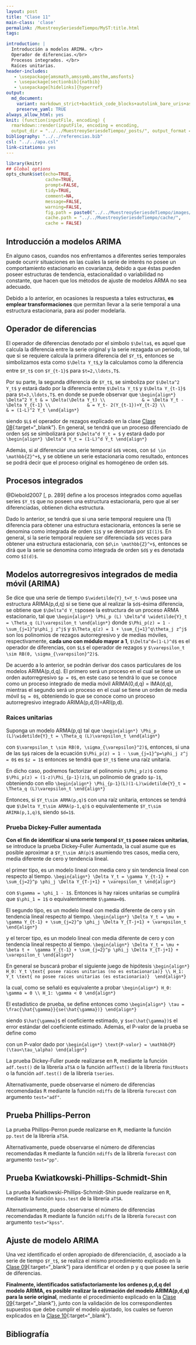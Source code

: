 ```yaml
---
layout: post
title: "Clase 11"
main-class: 'clase'
permalink: /MuestreoySeriesdeTiempo/MyST:title.html
tags:

introduction: |
  Introducción a modelos ARIMA. </br>
  Operador de diferencias.</br>
  Procesos integrados. </br>
  Raíces unitarias.
header-includes:
   - \usepackage{amsmath,amssymb,amsthm,amsfonts}
   - \usepackage[sectionbib]{natbib}
   - \usepackage[hidelinks]{hyperref}
output:
  md_document:
    variant: markdown_strict+backtick_code_blocks+autolink_bare_uris+ascii_identifiers+tex_math_single_backslash
    preserve_yaml: TRUE
always_allow_html: yes   
knit: (function(inputFile, encoding) {
  rmarkdown::render(inputFile, encoding = encoding,
  output_dir = "../../MuestreoySeriesdeTiempo/_posts/", output_format = "all"  ) })
bibliography: "../../referencias.bib"
csl: "../../apa.csl"
link-citations: yes
---
```


```r
library(knitr)
## Global options
opts_chunk$set(echo=TRUE,
               cache=TRUE,
               prompt=FALSE,
               tidy=TRUE,
               comment=NA,
               message=FALSE,
               warning=FALSE,
               fig.path = paste0("../../MuestreoySeriesdeTiempo/images/", "Clase11"),
               cache.path = "../../MuestreoySeriesdeTiempo/cache/",
               cache = FALSE)
```

## Introducción a modelos ARIMA
En alguno casos, cuandos nos enfrentamos a diferentes series temporales puede ocurrir situaciones en las cuales la serie de interés no posee un comportamiento estacionario en covarianza, debido a que éstas pueden poseer estructuras de tendencia, estacionalidad o variabilidad no constante, que hacen que los métodos de ajuste de modelos ARMA no sea adecuado.

<!-- Hay que meter transformación log y box-cox, mediante las funciones lambda = BoxCox.lambda(BD$GasEspaña) y BoxCox(BD$GasEspaña, lambda = lambda)  de la librería forecast-->

Debido a lo anterior, en ocasiones la respuesta a tales estructuras, **es emplear transformaciones** que permitan llevar a la serie temporal a una estructura estacionaria, para así poder modelarla.

## Operador de diferencias
El operador de diferencias denotado por el simbolo `$\Delta$`, es aquel que calcula la diferencia entre la serie original y la serie rezagada un periodo, tal que si se requiere calcula la primera diferencia del `$Y_t$`, entonces se simbolizamos esta como `$\Delta Y_t$`,y la calculamos como la diferencia entre `$Y_t$` con `$Y_{t-1}$` para `$t=2,\ldots,T$`.

Por su parte, la segunda diferencia de `$Y_t$`, se simboliza por `$\Delta^2 Y_t$` y estará dado por la diferencia entre `$\Delta Y_t$` y `$\Delta Y_{t-1}$` para `$t=3,\ldots,T$`. en donde se puede observar que
`\begin{align*}
\Delta^2 Y_t & = \Delta(\Delta Y_t) \\
             & = \Delta Y_t - \Delta Y_{t-1} \\
             & = Y_t- 2(Y_{t-1})+Y_{t-2} \\
             & = (1-L)^2 Y_t
\end{align*}`

siendo `$L$` el operador de rezagos explicado en la clase [Clase 08](https://jouninlrmd.github.io/MuestreoySeriesdeTiempo/MySTClase_08.html){:target="_blank"}. En general, se tendrá que un proceso diferenciado de orden `$d$` se simbolizará por `$\Delta^d Y_t = $` y estará dado por 
`\begin{align*}
\Delta^d Y_t = (1-L)^d Y_t
\end{align*}`

Además, si al diferenciar una serie temporal `$d$` veces, con `$d \in \mathbb{Z}^+$`, y se obtiene un serie estacionaria como resultado, entonces se podrá decir que el proceso original es homogéneo de orden `$d$`.

<!-- Por ejemplo, el proceso $Y_t = \beta_0 + \beta_1t + \varepsilon_t$, siendo $\varepsilon_t$ estacionario, entonces se tendrá que `$Y_t$` es un proceso homogéneo de orden 1, ya que al diferenciarlo se tendrá que 
`\begin{align*}
\Delta Y_t & = \Delta Y_t - \Delta Y_{t-1} \\
           & = \beta_0 + \beta_1t + \varepsilon_t - [\beta_0 + \beta_1(t-1) + \varepsilon_{t-1}]
           & = \beta_1 + \varepsilon_{t} - \varepsilon_{t-1}
           & = \beta_1 + U_t
\end{align*}`
donde $U_t = \varepsilon_{t} - \varepsilon_{t-1}$ es estacionario. Además, si $\varepsilon_t$ es ruido blanco entones $\Delta Y_t$ es un proceso MA(1) de media $\beta_1$ y con parámetro $\theta = -1$. En general, procesos generados como una tendencia polinómica de orden $d$ más un proceso estacionario cualquiera $\varepsilon_t$, será homogéneo de orden d:
`\begin{align*}
Y_t = \beta_0 + \beta_1t + beta_2t^2 + \ldots + beta_dt^d + \varepsilon_t 
\end{align*}`
con \varepsilon_t un proceso estacionario.

En el caso de un proceso $Y_t = \beta_0 + \beta_1t + \beta_2t^2 + \varepsilon_t$ con $\varepsilon_t$ estacionario y de media cero, entonces 
`\begin{align*}
\Delta Y_t & = \beta_0 + \beta_1t + \beta_2t^2 + \varepsilon_t - [\beta_0 + \beta_1(t-1) + \beta_2(t-1)^2  + \varepsilon_{t-1}]
           & = (\beta_1 - \beta_2) + 2\beta_2t + \varepsilon_{t} - \varepsilon_{t-1}
           & = (\beta_1 - \beta_2) + 2\beta_2t + U_t
\end{align*}`

En donde se observa que \Delta Y_t no es un proceso estacionario. Ahora si calculamos la segunda diferencia
`\begin{align*}
\Delta^2 Y_t & = (\beta_1 - \beta_2) + 2\beta_2t + U_t - [(\beta_1 - \beta_2) + 2\beta_2(t-1) + U_{t-1}]
           & = 2\beta_2 + U_{t} - U_{t-1}
           & = 2\beta_2 + W_{t}
\end{align*}`

siendo, $\Delta^2 Y_t$ es un proceso estacionario, y $W_{t} = \varepsilon_t - 2\varepsilon_{t-1} + \varepsilon_{t-2}$ . Además, si $\varepsilon_t$ es ruido blanco, se tendrá que  $\Delta^2 Y_t$ es un proceso MA(2) de media dada y parámetros $\theta_1 = -2$ y $\theta_2 = 1$.
-->

## Procesos integrados
@Diebold2007[, p. 289] define a los procesos integrados como aquellas series `$Y_t$` que no poseen una estructura estacionaria, pero que al ser diferenciadas, obtienen dicha estructura.

Dado lo anterior, se tendrá que si una serie temporal requiere una (1) diferencia para obtener una estructura estacionaria, entonces la serie se denomina como integrada de orden `$1$` y se denotará por `$I(1)$`. En general, si la serie temporal requiere ser diferenciada `$d$` veces para obtener una estructura estacionaria, con `$d\in \mathbb{Z}^+$`, entonces se dirá que la serie se denomina como integrada de orden `$d$` y es denotada como `$I(d)$`.

## Modelos autorregresivos integrados de media móvil (ARIMA)
Se dice que una serie de tiempo `$\widetilde{Y}_t=Y_t-\mu$` posee una estructura ARIMA(p,d,q) si se tiene que al realizar la `$d$`-ésima diferencia, se obtiene que `$\Delta^d Y_t$`posee la estructura de un proceso ARMA estacionario, tal que
`\begin{align*}
\Phi_p (L) \Delta^d \widetilde{Y}_t = \Theta_q (L)\varepsilon_t
\end{align*}`
donde `$\Phi_p(z) = 1 - \sum_{j=1}^p\phi_j z^j$` y `$\Theta_q(z) = 1 + \sum_{j=1}^q\theta_j z^j$` son los polinomios de rezagos autorregresivo y de medias móviles, respectivamente, **cada uno con módulo mayor a 1**, `$\Delta^d=(1-L)^d$` es el operador de diferencias, con `$L$` el operador de rezagos y `$\varepsilon_t \sim RB(0, \sigma_{\varepsilon}^2)$`.

De acuerdo a lo anterior, se podrán derivar dos casos particulares de los modelos ARIMA(p,d,q). El primero será un proceso en el cual se tiene un orden autorregresivo `$p = 0$`, en este caso se tendrá lo que se conoce como un proceso integrado de media móvil ARIMA(0,d,q) = IMA(d,q), mientras el segundo será un proceso en el cual se tiene un orden de media móvil `$q = 0$`, obteniendo lo que se conoce como un proceso autorregresivo integrado ARIMA(p,d,0)=ARI(p,d).

### Raices unitarias
Suponga un modelo ARMA(p,q) tal que 
`\begin{align*}
\Phi_p (L)\widetilde{Y}_t = \Theta_q (L)\varepsilon_t
\end{align*}`

con `$\varepsilon_t \sim RB(0, \sigma_{\varepsilon}^2)$`, entonces, si una de las `$p$` raices de la ecuación `$\Phi_p(z) = 1 - \sum_{j=1}^p=\phi_j z^j = 0$` es `$z = 1$` entonces se tendrá que `$Y_t$` tiene una raíz unitaria.

En dicho caso, podremos factorizar el polinomio `$\Phi_p(z)$` como `$\Phi_p(z) = (1-z)\Phi_{p-1}(z)$`, un polinomio de grado `$p-1$`, obteniendo con ello
`\begin{align*}
\Phi_{p-1}(L)(1-L)\widetilde{Y}_t = \Theta_q (L)\varepsilon_t
\end{align*}`

Entonces, si `$Y_t\sim ARMA(p,q)$` con una raíz unitaria, entonces se tendrá que `$\Delta Y_t\sim ARMA(p-1,q)$` o equivalentemente `$Y_t\sim ARIMA(p,1,q)$`, siendo `$d=1$`.

<!-- Ver Econometría Financiera Norman página 282 para ejemplo. -->

### Prueba Dickey-Fuller aumentada
**Con el fin de identificar si una serie temporal `$Y_t$` posee raices unitarias**, se introduce la prueba Dickey-Fuller Aumentada, la cual asume que es posible aproximar a `$Y_t\sim AR(p)$` asumiendo tres casos, media cero, media diferente de cero y tendencia lineal.

el primer tipo, es un modelo lineal con media cero y sin tendencia lineal con respecto al tiempo.
`\begin{align*}
\Delta Y_t = \gamma Y_{t-1} + \sum_{j=2}^p \phi_j \Delta Y_{T-j+1} + \varepsilon_t
\end{align*}`

con `$\gamma = \phi_1 - 1$`. Entonces is hay raices unitarias se cumplirá que `$\phi_1 = 1$` o equivalentemente `$\gamma=0$`.

El segundo tipo, es un modelo lineal con media diferente de cero y sin tendencia lineal respecto al tiempo.
`\begin{align*}
\Delta Y_t = \mu + \gamma Y_{t-1} + \sum_{j=2}^p \phi_j \Delta Y_{T-j+1} + \varepsilon_t
\end{align*}`

y el tercer tipo, es un modelo lineal con media diferente de cero y con tendencia lineal respecto al tiempo.
`\begin{align*}
\Delta Y_t = \mu + \beta t +  \gamma Y_{t-1} + \sum_{j=2}^p \phi_j \Delta Y_{T-j+1} + \varepsilon_t
\end{align*}`

En general se buscará probar el siguiente juego de hipótesis 
`\begin{align*}
H_0: Y_t \text{ posee raices unitarias (no es estacionaria)} \\
H_1: Y_t \text{ no posee raices unitarias (es estacionaria)} 
\end{align*}`

la cual, como se señaló es equivalente a probar 
`\begin{align*}
H_0: \gamma = 0 \\
H_1: \gamma < 0
\end{align*}`

El estadístico de prueba, se define entonces como
`\begin{align*}
\tau = \frac{\hat{\gamma}}{se(\hat{\gamma})}
\end{align*}`

siendo `$\hat{\gamma}$` el coeficiente estimado, y `$se(\hat{\gamma})$` el error estándar del coeficiente estimado. Además, el P-valor de la prueba se define como

con un P-valor dado por
`\begin{align*}
\text{P-valor} = \mathbb{P}(\tau<\tau_\alpha)
\end{align*}`

La prueba Dickey-Fuller puede realizarse en <tt>R</tt>, mediante la función `adf.test()` de la librería `aTSA` o la función `adfTest()` de la librería `fUnitRoots` o la función `adf.test()` de la librería `tseries`.

Alternativamente, puede observarse el número de diferencias recomendadas <tt>R</tt> mediante la función `ndiffs` de la librería `forecast` con argumento `test="adf"`.

## Prueba Phillips-Perron 

La prueba Phillips-Perron puede realizarse en <tt>R</tt>, mediante la función `pp.test` de la librería `aTSA`.

Alternativamente, puede observarse el número de diferencias recomendadas <tt>R</tt> mediante la función `ndiffs` de la librería `forecast` con argumento `test="pp"`.

## Prueba Kwiatkowski-Phillips-Schmidt-Shin

La prueba Kwiatkowski-Phillips-Schmidt-Shin puede realizarse en <tt>R</tt>, mediante la función `kpss.test` de la librería `aTSA`.

Alternativamente, puede observarse el número de diferencias recomendadas <tt>R</tt> mediante la función `ndiffs` de la librería `forecast` con argumento `test="kpss"`.

## Ajuste de modelo ARIMA
Una vez identificado el orden apropiado de diferenciación, d, asociado a la serie de tiempo `$Y_t$`, se realiza el mismo procedimiento explicado en la [Clase 09](https://jouninlrmd.github.io/MuestreoySeriesdeTiempo/MySTClase_09.html){:target="_blank"} para identificar el orden p y q que posee la serie de diferencias. 

**Finalmente, identificados satisfactoriamente los ordenes p,d,q del modelo ARIMA, es posible realizar la estimación del modelo ARIMA(p,d,q) para la serie original**, mediante el procedimiento explicado en la [Clase 09](https://jouninlrmd.github.io/MuestreoySeriesdeTiempo/MySTClase_09.html){:target="_blank"}, junto con la validación de los correspondientes supuestos que debe cumplir el modelo ajustado, los cuales se fueron explicados en la [Clase 10](https://jouninlrmd.github.io/MuestreoySeriesdeTiempo/MySTClase_10.html){:target="_blank"}.

## Bibliografía
